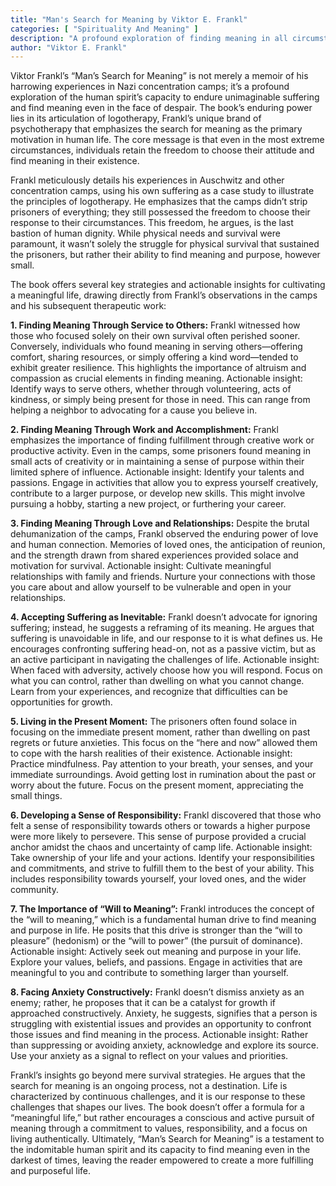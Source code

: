 ```yaml
---
title: "Man's Search for Meaning by Viktor E. Frankl"
categories: [ "Spirituality And Meaning" ]
description: "A profound exploration of finding meaning in all circumstances"
author: "Viktor E. Frankl"
---
```

Viktor Frankl's "Man's Search for Meaning" is not merely a memoir of his harrowing experiences in Nazi concentration camps; it's a profound exploration of the human spirit's capacity to endure unimaginable suffering and find meaning even in the face of despair.  The book's enduring power lies in its articulation of logotherapy, Frankl's unique brand of psychotherapy that emphasizes the search for meaning as the primary motivation in human life.  The core message is that even in the most extreme circumstances, individuals retain the freedom to choose their attitude and find meaning in their existence.

Frankl meticulously details his experiences in Auschwitz and other concentration camps, using his own suffering as a case study to illustrate the principles of logotherapy.  He emphasizes that the camps didn't strip prisoners of everything; they still possessed the freedom to choose their response to their circumstances. This freedom, he argues, is the last bastion of human dignity. While physical needs and survival were paramount, it wasn't solely the struggle for physical survival that sustained the prisoners, but rather their ability to find meaning and purpose, however small.

The book offers several key strategies and actionable insights for cultivating a meaningful life, drawing directly from Frankl's observations in the camps and his subsequent therapeutic work:

**1. Finding Meaning Through Service to Others:**  Frankl witnessed how those who focused solely on their own survival often perished sooner.  Conversely, individuals who found meaning in serving others—offering comfort, sharing resources, or simply offering a kind word—tended to exhibit greater resilience.  This highlights the importance of altruism and compassion as crucial elements in finding meaning.  Actionable insight: Identify ways to serve others, whether through volunteering, acts of kindness, or simply being present for those in need. This can range from helping a neighbor to advocating for a cause you believe in.

**2. Finding Meaning Through Work and Accomplishment:**  Frankl emphasizes the importance of finding fulfillment through creative work or productive activity.  Even in the camps, some prisoners found meaning in small acts of creativity or in maintaining a sense of purpose within their limited sphere of influence.  Actionable insight: Identify your talents and passions.  Engage in activities that allow you to express yourself creatively, contribute to a larger purpose, or develop new skills. This might involve pursuing a hobby, starting a new project, or furthering your career.

**3. Finding Meaning Through Love and Relationships:**  Despite the brutal dehumanization of the camps, Frankl observed the enduring power of love and human connection.  Memories of loved ones, the anticipation of reunion, and the strength drawn from shared experiences provided solace and motivation for survival.  Actionable insight: Cultivate meaningful relationships with family and friends.  Nurture your connections with those you care about and allow yourself to be vulnerable and open in your relationships.

**4. Accepting Suffering as Inevitable:** Frankl doesn’t advocate for ignoring suffering; instead, he suggests a reframing of its meaning.  He argues that suffering is unavoidable in life, and our response to it is what defines us.  He encourages confronting suffering head-on, not as a passive victim, but as an active participant in navigating the challenges of life. Actionable insight: When faced with adversity, actively choose how you will respond.  Focus on what you can control, rather than dwelling on what you cannot change.  Learn from your experiences, and recognize that difficulties can be opportunities for growth.

**5. Living in the Present Moment:**  The prisoners often found solace in focusing on the immediate present moment, rather than dwelling on past regrets or future anxieties.  This focus on the “here and now” allowed them to cope with the harsh realities of their existence.  Actionable insight: Practice mindfulness.  Pay attention to your breath, your senses, and your immediate surroundings.  Avoid getting lost in rumination about the past or worry about the future.  Focus on the present moment, appreciating the small things.


**6. Developing a Sense of Responsibility:** Frankl discovered that those who felt a sense of responsibility towards others or towards a higher purpose were more likely to persevere.  This sense of purpose provided a crucial anchor amidst the chaos and uncertainty of camp life.  Actionable insight:  Take ownership of your life and your actions.  Identify your responsibilities and commitments, and strive to fulfill them to the best of your ability. This includes responsibility towards yourself, your loved ones, and the wider community.


**7.  The Importance of "Will to Meaning":**  Frankl introduces the concept of the "will to meaning," which is a fundamental human drive to find meaning and purpose in life.  He posits that this drive is stronger than the "will to pleasure" (hedonism) or the "will to power" (the pursuit of dominance).  Actionable insight:  Actively seek out meaning and purpose in your life.  Explore your values, beliefs, and passions.  Engage in activities that are meaningful to you and contribute to something larger than yourself.


**8.  Facing Anxiety Constructively:** Frankl doesn’t dismiss anxiety as an enemy; rather, he proposes that it can be a catalyst for growth if approached constructively.  Anxiety, he suggests, signifies that a person is struggling with existential issues and provides an opportunity to confront those issues and find meaning in the process. Actionable insight:  Rather than suppressing or avoiding anxiety, acknowledge and explore its source.  Use your anxiety as a signal to reflect on your values and priorities.


Frankl's insights go beyond mere survival strategies.  He argues that the search for meaning is an ongoing process, not a destination.  Life is characterized by continuous challenges, and it is our response to these challenges that shapes our lives.  The book doesn't offer a formula for a "meaningful life," but rather encourages a conscious and active pursuit of meaning through a commitment to values, responsibility, and a focus on living authentically.  Ultimately, "Man's Search for Meaning" is a testament to the indomitable human spirit and its capacity to find meaning even in the darkest of times, leaving the reader empowered to create a more fulfilling and purposeful life.

